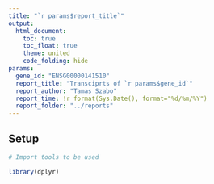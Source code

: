 ```yaml
---
title: "`r params$report_title`"
output: 
  html_document:
    toc: true
    toc_float: true
    theme: united
    code_folding: hide
params:
  gene_id: "ENSG00000141510"
  report_title: "Transciprts of `r params$gene_id`"
  report_author: "Tamas Szabo"
  report_time: !r format(Sys.Date(), format="%d/%m/%Y")
  report_folder: "../reports"
---
```


## Setup

```r
# Import tools to be used

library(dplyr)
```